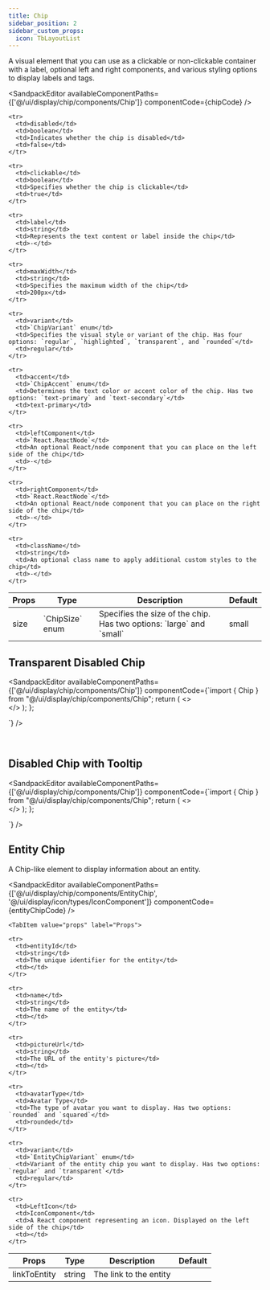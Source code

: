 ```yaml
---
title: Chip
sidebar_position: 2
sidebar_custom_props:
  icon: TbLayoutList
---
```



A visual element that you can use as a clickable or non-clickable container with a label, optional left and right components, and various styling options to display labels and tags.

<Tabs>

<TabItem value="usage" label="Usage" default>

<SandpackEditor
  availableComponentPaths={['@/ui/display/chip/components/Chip']}
  componentCode={chipCode} 
/>
</TabItem>

<TabItem value="props" label="Props">

<table>
  <thead>
    <tr>
      <th>Props</th>
      <th>Type</th>
      <th>Description</th>
      <th>Default</th>
    </tr>
  </thead>

  <tbody>
    <tr>
      <td>size</td>
      <td>`ChipSize` enum</td>
      <td>Specifies the size of the chip. Has two options: `large` and `small`</td>
      <td>small</td>
    </tr>

    <tr>
      <td>disabled</td>
      <td>boolean</td>
      <td>Indicates whether the chip is disabled</td>
      <td>false</td>
    </tr>

    <tr>
      <td>clickable</td>
      <td>boolean</td>
      <td>Specifies whether the chip is clickable</td>
      <td>true</td>
    </tr>

    <tr>
      <td>label</td>
      <td>string</td>
      <td>Represents the text content or label inside the chip</td>
      <td>-</td>
    </tr>

    <tr>
      <td>maxWidth</td>
      <td>string</td>
      <td>Specifies the maximum width of the chip</td>
      <td>200px</td>
    </tr>

    <tr>
      <td>variant</td>
      <td>`ChipVariant` enum</td>
      <td>Specifies the visual style or variant of the chip. Has four options: `regular`, `highlighted`, `transparent`, and `rounded`</td>
      <td>regular</td>
    </tr>

    <tr>
      <td>accent</td>
      <td>`ChipAccent` enum</td>
      <td>Determines the text color or accent color of the chip. Has two options: `text-primary` and `text-secondary`</td>
      <td>text-primary</td>
    </tr>

    <tr>
      <td>leftComponent</td>
      <td>`React.ReactNode`</td>
      <td>An optional React/node component that you can place on the left side of the chip</td>
      <td>-</td>
    </tr>

    <tr>
      <td>rightComponent</td>
      <td>`React.ReactNode`</td>
      <td>An optional React/node component that you can place on the right side of the chip</td>
      <td>-</td>
    </tr>

    <tr>
      <td>className</td>
      <td>string</td>
      <td>An optional class name to apply additional custom styles to the chip</td>
      <td>-</td>
    </tr>

  </tbody>
</table>

</TabItem>

<TabItem value="example" label="Examples">

## Transparent Disabled Chip

<SandpackEditor
  availableComponentPaths={['@/ui/display/chip/components/Chip']}
  componentCode={`import { Chip } from "@/ui/display/chip/components/Chip";
  return (
    <>
      <Chip 
      size="large"
      label="Transparent Disabled Chip"
      clickable={false}
      variant="rounded"
      accent="text-secondary"
      leftComponent
      rightComponent
      maxWidth="200px"
      className
      />    
    </>
  );
};

`} 
/>

<br/>

## Disabled Chip with Tooltip

<SandpackEditor
  availableComponentPaths={['@/ui/display/chip/components/Chip']}
  componentCode={`import { Chip } from "@/ui/display/chip/components/Chip";
  return (
    <>
      <Chip 
      size="large"
      label="This is a very long label for a disabled chip that triggers a tooltip when overflowing."
      clickable={false}
      variant="regular"
      accent="text-primary"
      leftComponent
      rightComponent
      maxWidth="200px"
      className
      />    
    </>
  );
};

`} 
/>

</TabItem>
</Tabs>

## Entity Chip 

A Chip-like element to display information about an entity.

<Tabs>
  <TabItem value="usage" label="Usage" default>

<SandpackEditor
  availableComponentPaths={['@/ui/display/chip/components/EntityChip', '@/ui/display/icon/types/IconComponent']}
  componentCode={entityChipCode} 
/>
  </TabItem >

    <TabItem value="props" label="Props">
  

  <table>
  <thead>
    <tr>
      <th>Props</th>
      <th>Type</th>
      <th>Description</th>
      <th>Default</th>
    </tr>
  </thead>

  <tbody>
    <tr>
      <td>linkToEntity</td>
      <td>string</td>
      <td>The link to the entity</td>
      <td></td>
    </tr>

    <tr>
      <td>entityId</td>
      <td>string</td>
      <td>The unique identifier for the entity</td>
      <td></td>
    </tr>

    <tr>
      <td>name</td>
      <td>string</td>
      <td>The name of the entity</td>
      <td></td>
    </tr>

    <tr>
      <td>pictureUrl</td>
      <td>string</td>
      <td>The URL of the entity's picture</td>
      <td></td>
    </tr>

    <tr>
      <td>avatarType</td>
      <td>Avatar Type</td>
      <td>The type of avatar you want to display. Has two options: `rounded` and `squared`</td>
      <td>rounded</td>
    </tr>

    <tr>
      <td>variant</td>
      <td>`EntityChipVariant` enum</td>
      <td>Variant of the entity chip you want to display. Has two options: `regular` and `transparent`</td>
      <td>regular</td>
    </tr>

    <tr>
      <td>LeftIcon</td>
      <td>IconComponent</td>
      <td>A React component representing an icon. Displayed on the left side of the chip</td>
      <td></td>
    </tr>

  </tbody>
</table>


  </TabItem>
</Tabs>